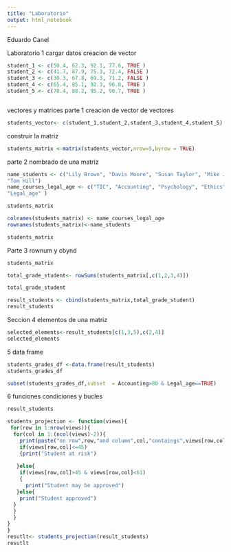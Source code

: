 ---
title: "Laboratorio"
output: html_notebook
---

Eduardo Canel

Laboratorio 1
cargar datos
creacion de vector
```{r}
student_1 <- c(50.4, 62.3, 92.1, 77.6, TRUE ) 
student_2 <- c(41.7, 87.9, 75.3, 72.4, FALSE )
student_3 <- c(30.3, 67.8, 69.3, 71.2, FALSE )
student_4 <- c(65.4, 85.1, 92.3, 96.8, TRUE )
student_5 <- c(70.4, 88.2, 95.2, 90.7, TRUE )



```
vectores y matrices parte 1
creacion de vector de vectores
```{r}

students_vector<- c(student_1,student_2,student_3,student_4,student_5) 


```
construir la matriz
```{r}

students_matrix <-matrix(students_vector,nrow=5,byrow = TRUE)

```
 parte 2 nombrado de una matriz

```{r}

name_students <- c("Lily Brown", "Davis Moore", "Susan Taylor", "Mike Jones",
"Tom Hill")
name_courses_legal_age <- c("TIC", "Accounting", "Psychology", "Ethics",
"Legal_age" )

students_matrix

colnames(students_matrix) <- name_courses_legal_age
rownames(students_matrix)<-name_students

students_matrix


```

Parte 3 rownum y cbynd

```{r}
students_matrix

total_grade_student<- rowSums(students_matrix[,c(1,2,3,4)])

total_grade_student

result_students <- cbind(students_matrix,total_grade_student)
result_students

```
Seccion 4 elementos de una matriz
```{r}

selected_elements<-result_students[c(1,3,5),c(2,4)]
selected_elements

```

5 data frame
```{r}

students_grades_df <-data.frame(result_students)
students_grades_df

subset(students_grades_df,subset  = Accounting>80 & Legal_age==TRUE)

```
6 funciones condiciones y bucles

```{r}

result_students

students_projection <- function(views){
 for(row in 1:nrow(views)){
  for(col in 1:(ncol(views)-2)){
    print(paste("on row",row,"and column",col,"contaings",views[row,col]))
    if(views[row,col]<=45)
    {print("Student at risk")
    
   }else{
    if(views[row,col]>45 & views[row,col]<61)
    {
      print("Student may be approved")
   }else{
    print("Student approved")
  }
  }
  }
}
}
resutlt<- students_projection(result_students)
resutlt

```

